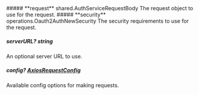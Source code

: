 
<Collapsible>
    ##### **request** shared.AuthServiceRequestBody
    The request object to use for the request.
    <Collapsible.Break/>
    <AuthServiceRequestBody/>
</Collapsible>

<Collapsible>
    ##### **security** operations.Oauth2AuthNewSecurity
    The security requirements to use for the request.
    <Collapsible.Break/>
    <Oauth2AuthNewSecurity/>
</Collapsible>

##### **serverURL?** string
An optional server URL to use.

##### **config?** [AxiosRequestConfig](https://axios-http.com/docs/req_config)
Available config options for making requests.

